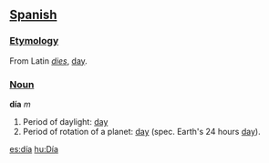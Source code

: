 ==[[Spanish]]==
===[[Etymology]]===
From Latin ''[[dies]]'', [[day]].
===[[Noun]]===

'''día''' ''m''

#Period of daylight: [[day]]
#Period of rotation of a planet: [[day]] (spec. Earth's 24 hours [[day]]).

[[es:día]]
[[hu:Día]]